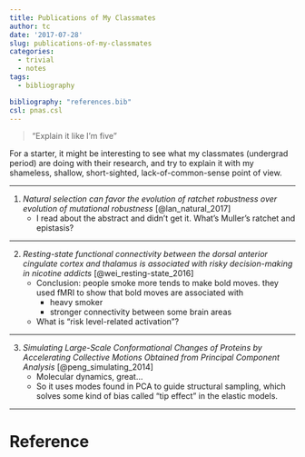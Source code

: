```yaml
---
title: Publications of My Classmates
author: tc
date: '2017-07-28'
slug: publications-of-my-classmates
categories:
  - trivial
  - notes
tags:
  - bibliography

bibliography: "references.bib"
csl: pnas.csl
---
```


> "Explain it like I'm five"

For a starter, it might be interesting to see what my classmates (undergrad period) are doing with their research, and try to explain it with my shameless, shallow, short-sighted, lack-of-common-sense point of view.



***

1. *Natural selection can favor the evolution of ratchet robustness over evolution of mutational robustness* [@lan_natural_2017]
    - I read about the abstract and didn't get it. What's Muller's ratchet and epistasis?
    
***

2. *Resting-state functional connectivity between the dorsal anterior cingulate cortex and thalamus is associated with risky decision-making in nicotine addicts* [@wei_resting-state_2016]
    - Conclusion: people smoke more tends to make bold moves. they used fMRI to show that bold moves are associated with 
        - heavy smoker
        - stronger connectivity between some brain areas
    - What is "risk level-related activation"?

***

3. *Simulating Large-Scale Conformational Changes of Proteins by Accelerating Collective Motions Obtained from Principal Component Analysis* [@peng_simulating_2014]
    - Molecular dynamics, great...
    - So it uses modes found in PCA to guide structural sampling, which solves some kind of bias called "tip effect" in the elastic models.
    
***



# Reference

